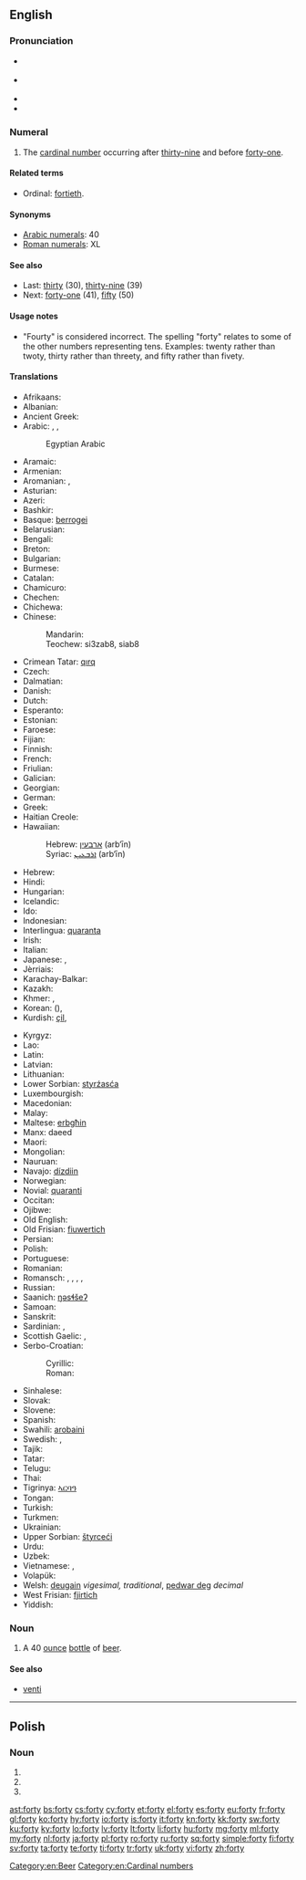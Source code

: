 ==English==

===Pronunciation===
* {{a|GenAm}} {{IPA|/ˈfɔɹti/}}
* {{a|St. Louis}} {{IPA|/ˈfɑɹɾij/}}
* {{audio|en-us-forty.ogg|Audio (US)}}
* {{rhymes|ɔː(r)ti}}

===Numeral===
{{head|en|numeral}}

# {{context|cardinal|lang=en}} The [[cardinal number]] occurring after [[thirty-nine]] and before [[forty-one]].

====Related terms====
* Ordinal: [[fortieth]].

====Synonyms====
* [[w:Arabic numerals|Arabic numerals]]: 40
* [[w:Roman numerals|Roman numerals]]: XL

====See also====
* Last: [[thirty]] (30), [[thirty-nine]] (39)
* Next: [[forty-one]] (41), [[fifty]] (50)

====Usage notes====
* "Fourty" is considered incorrect. <!--Move the following to Etymology section? and expand.-->The spelling "forty" relates to some of the other numbers representing tens. Examples: twenty rather than twoty, thirty rather than threety, and fifty rather than fivety.

====Translations====
{{trans-top|the cardinal number occurring after thirty-nine}}
* Afrikaans: {{t-|af|veertig}}
* Albanian: {{t-|sq|dyzet}}
* Ancient Greek: {{tø|grc|τεσσαράκοντα|tr=tessarakonta|sc=polytonic}}
* Arabic: {{t-|ar|أربعين|tr=ʾarbaʿīn|alt=أَرْبَعِينَ|sc=Arab}}, {{qualifier|only nominative, formal}} {{t-|ar|أربعون|tr=ʾarbaʿūn|alt=أربَعُون|sc=Arab}}, {{qualifier|numeral}} {{t-|ar|٤٠|sc=Arab}}
*: Egyptian Arabic {{tø|arz|اربعين|alt=أربعين|tr=ʾarbaʿīn|sc=Arab}}
* Aramaic:
* Armenian: {{t+|hy|քառասուն|tr=k'aṙasun}}
* Aromanian: {{t-|rup|patrudzãts}}, {{t-|rup|patrudzãtsi}}
* Asturian: {{t+|ast|cuarenta}}
* Azeri: {{t+|az|qırx}}
* Bashkir: {{tø|ba|ҡырҡ|sc=Cyrl}}
* Basque: [[berrogei]]
* Belarusian: {{t-|be|сорак|tr=sórak|sc=Cyrl}}
* Bengali: {{t-|bn|চল্লিশ|tr=côllish|sc=Beng}}
* Breton: {{t+|br|daou-ugent}}
* Bulgarian: {{t-|bg|четиридесет|tr=četirideset|sc=Cyrl}}
* Burmese: {{t-|my|လေးဆယ်|tr=le:zè|sc=Mymr}}
* Catalan: {{t+|ca|quaranta}}
* Chamicuro: {{tø|ccc|ma'pojtamala chunka}}
* Chechen: {{tø|ce|шовзткъа|tr=šovztqha}}
* Chichewa: {{tø|ny|makumi anayi}}
* Chinese:
*: Mandarin: {{t|cmn|四十|tr=sìshí|sc=Hani}}
*: Teochew: si3zab8, siab8
* Crimean Tatar: [[qırq]]
* Czech: {{t+|cs|čtyřicet}}
* Dalmatian: {{tø|dlm|quaranta}}
* Danish: {{t+|da|fyrre}}
* Dutch: {{t+|nl|veertig|f}}
* Esperanto: {{t-|eo|kvardek}}
* Estonian: {{t+|et|nelikümmend}}
* Faroese: {{t-|fo|fjøruti}}
* Fijian: {{t-|fj|va saga vulu}}
* Finnish: {{t+|fi|neljäkymmentä}}
* French: {{t+|fr|quarante|m}}
* Friulian: {{tø|fur|cuarante}}
* Galician: {{t+|gl|corenta}}
* Georgian: {{t-|ka|ორმოცი|tr=ormoc'i|sc=Geor}}
* German: {{t+|de|vierzig|f}}
* Greek: {{t+|el|σαράντα|tr=saránda}}
* Haitian Creole: {{tø|ht|karant}}
* Hawaiian: {{tø|haw|kanahā}}
*: Hebrew: [[ארבעין]] (arb‘īn) {{c}}
*: Syriac: [[ܐܪܒܥܝܢ]] (arb‘īn) {{c}}
* Hebrew: {{t-|he|ארבעים|m|f|alt=אַרְבָּעִים|tr=arba'ím}}
* Hindi: {{t+|hi|चालीस|tr=cālīs|sc=Deva}}
* Hungarian: {{t+|hu|negyven}}
* Icelandic: {{t+|is|fjörutíu}}
* Ido: {{t+|io|quaradek}}
* Indonesian: {{t-|id|empat puluh}}
* Interlingua: [[quaranta]]
* Irish: {{t+|ga|daichead}}
* Italian: {{t+|it|quaranta}}
* Japanese: {{t+|ja|四十|tr=よんじゅう, yonjū|sc=Jpan}}, {{t+|ja|四十|tr=しじゅう, shijū|sc=Jpan}}
* Jèrriais: {{tø|roa-jer|quarante}}
* Karachay-Balkar: {{tø|krc|къыркъ|tr=qirq|sc=Cyrl}}
* Kazakh: {{t|kk|қырық|tr=qırıq|sc=Cyrl}}
* Khmer: {{t+|km|សែសិប|tr=sɐe səp|sc=Khmr}}, {{qualifier|numeral}} {{l|km|៤០}}
* Korean: {{t+|ko|사십|tr=sasip|sc=Kore}} ({{t+|ko|四十|sc=Kore}}), {{t+|ko|마흔|tr=maheun|sc=Kore}}
* Kurdish: [[çil]], {{ku-Arab|[[چل]]}}
{{trans-mid}}
* Kyrgyz: {{t+|ky|кырк|tr=kırk|sc=Cyrl}}
* Lao: {{t-|lo|ສີ່ສິບ|tr=sīː síp|sc=Laoo}}
* Latin: {{t-|la|quadraginta}}
* Latvian: {{t+|lv|četrdesmit}}
* Lithuanian: {{t+|lt|keturiasdešimt}}
* Lower Sorbian: [[styrźasća]]
* Luxembourgish: {{t-|lb|véierzeg}}
* Macedonian: {{t-|mk|четириесет|tr=četiríeset}}
* Malay: {{t-|ms|empat puluh}}
* Maltese: [[erbgħin]]
* Manx: daeed
* Maori: {{t-|mi|whā tekau}}
* Mongolian: {{t-|mn|дөч|tr=döč|sc=Cyrl}}
* Nauruan: {{t-|na|animo}}
* Navajo: [[dízdiin]]
* Norwegian: {{t+|no|førti}}
* Novial: [[quaranti]]
* Occitan: {{t+|oc|quaranta}}
* Ojibwe: {{tø|oj|niimidana}}
* Old English: {{t-|ang|fortig|alt=fortiġ}}
* Old Frisian: [[fiuwertich]]
* Persian: {{t+|fa|چهل|tr=čehel}}
* Polish: {{t+|pl|czterdzieści}}
* Portuguese: {{t+|pt|quarenta}}
* Romanian: {{t+|ro|patruzeci}}
* Romansch: {{t-|rm|quaranta}}, {{t-|rm|curonta}}, {{t-|rm|curànta}}, {{t-|rm|curanta}}, {{t-|rm|quaraunta}}
* Russian: {{t+|ru|сорок|tr=sórok}}
* Saanich: [[ŋəsɬšeʔ]]
* Samoan: {{t-|sm|fagafulu}}
* Sanskrit: {{t-|sa|चत्वारिंशत्|tr=catvāriṃśát|sc=Deva}}
* Sardinian: {{t-|sc|baranta}}, {{t-|sc|caranta}}
* Scottish Gaelic: {{qualifier|old system}} {{t-|gd|dà}} {{t-|gd|fichead|alt=fhichead}}, {{qualifier|new system}} {{t-|gd|ceathrad}}
* Serbo-Croatian:
*: Cyrillic: {{t-|sh|четрдесет}}
*: Roman: {{t-|sh|četrdeset}}
* Sinhalese: {{t-|si|හතළිහ|tr=hathaliha|sc=Sinh}}
* Slovak: {{t-|sk|štyridsať}}
* Slovene: {{t+|sl|štirideset}}
* Spanish: {{t+|es|cuarenta}}
* Swahili: [[arobaini]]
* Swedish: {{t+|sv|fyrti}}, {{t+|sv|fyrtio}}
* Tajik: {{t-|tg|чил|tr=čil|sc=Cyrl}}
* Tatar: {{t+|tt|кырык|tr=qırıq|sc=Cyrl}}
* Telugu: {{t+|te|నలభై|tr=nalabhai}}
* Thai: {{t-|th|สี่สิบ|tr=sèe sìp|sc=Thai}}
* Tigrinya: [[ኣርባዓ]]
* Tongan: {{t-|to|fāgofulu}}
* Turkish: {{t+|tr|kırk}}
* Turkmen: {{t+|tk|kyrk}}
* Ukrainian: {{t+|uk|сорок|tr=sórok}}
* Upper Sorbian: [[štyrceći]]
* Urdu: {{t-|ur|چالیس|tr=cālīs|sc=ur-Arab}}
* Uzbek: {{t-|uz|qirq}}
* Vietnamese: {{t-|vi|bốn mười}}, {{t-|vi|bốn mươi}}
* Volapük: {{t+|vo|foldeg}}
* Welsh: [[deugain]] ''vigesimal, traditional'', [[pedwar deg]] ''decimal''
* West Frisian: [[fjirtich]]
* Yiddish: {{t-|yi|פֿערציק|tr=fertsik|sc=Hebr}}
{{trans-bottom}}

===Noun===
{{en-noun|forties}}

# {{context|slang|lang=en}} A 40 [[ounce]] [[bottle]] of [[beer]].

====See also====
* [[venti]] <!-- a 20 oz coffee, from Italian -->

[[Category:en:Beer]]
[[Category:en:Cardinal numbers]]

----

==Polish==

===Noun===
{{head|pl|noun form}}

# {{inflection of|lang=pl|fort||nom|p}}
# {{inflection of|lang=pl|fort||acc|p}}
# {{inflection of|lang=pl|fort||voc|p}}

[[ast:forty]]
[[bs:forty]]
[[cs:forty]]
[[cy:forty]]
[[et:forty]]
[[el:forty]]
[[es:forty]]
[[eu:forty]]
[[fr:forty]]
[[gl:forty]]
[[ko:forty]]
[[hy:forty]]
[[io:forty]]
[[is:forty]]
[[it:forty]]
[[kn:forty]]
[[kk:forty]]
[[sw:forty]]
[[ku:forty]]
[[ky:forty]]
[[lo:forty]]
[[lv:forty]]
[[lt:forty]]
[[li:forty]]
[[hu:forty]]
[[mg:forty]]
[[ml:forty]]
[[my:forty]]
[[nl:forty]]
[[ja:forty]]
[[pl:forty]]
[[ro:forty]]
[[ru:forty]]
[[sq:forty]]
[[simple:forty]]
[[fi:forty]]
[[sv:forty]]
[[ta:forty]]
[[te:forty]]
[[ti:forty]]
[[tr:forty]]
[[uk:forty]]
[[vi:forty]]
[[zh:forty]]